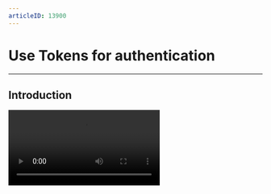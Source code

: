 ```yaml
---
articleID: 13900
---
```


# Use Tokens for authentication

- - -



## Introduction

<Video src="https://www.youtube.com/embed/CuRq8wucobU"/>


To avoid unauthorized service access or operations, ZEGOCLOUD uses digital Tokens to verify user identity, control and validate user privileges. You will need to pass a Token when you log in to a room. 

Currently, ZEGOCLOUD supports validating the following: 
- **User identity**: check users' identity by validating the Token.
- **User privileges**: 
    - Room login privilege: check users' privilege to log in to a room by validating the room ID contained in the Token.
    - Stream publishing privilege: check users' privilege to publish streams in a room by validating the ID of the published stream contained in the Token.


To improve business security, we recommend you enable the room login and stream publishing privilege validation for all scenarios. In particular: 

- In cases where your app provides different types of rooms dedicated to different users, such as general rooms and member-only rooms, it is necessary to validate a user's privilege to enter a room.
- In a voice chat room, it is necessary to prevent users who are not on the speaker seats from speaking in the room. 
- In voice games such as Werewolf, it is necessary to prevent the scenario that when the app is hacked, the hacker can use different user IDs to log in to the same room to cheat in the game. 


## Prerequisites

Before you start to implement user privilege authentication in your app, make sure you complete the following steps:

1. If you need the Room ID and Published stream ID authentication feature, contact ZEGOCLOUD Technical Support to enable it. 

2. Integrate the ZEGO Express SDK (version 2.17.0 or later) into your project and implement the basic audio and video features. For details, see [Getting started - Integration](https://www.zegocloud.com/docs/video-call/sdk-integration?platform=ios&language=objective-c) and [Getting started - Implementation](https://www.zegocloud.com/docs/video-call/implement-basic-videocall?platform=ios&language=objective-c).


## Understand the process

Your app clients request Tokens from your app server and provide the Token for privilege validation when logging in to a room.

The following diagram shows the process of room login privilege validation:

<Frame width="auto" height="auto" caption="">
  <img src="https://storage.zego.im/sdk-doc/doc/video/zegocloud/KeyConceptIntro-Token-flowchart.jpg" />
</Frame>

1. Your app client requests a Token from your app server.
2. Your app server generates a Token and passes it to the client.
3. Your app client logs in to a room with userID, roomID, and the Token.
4. The ZEGOCLOUD SDK sends the Token to the ZEGO server for validation.
5. The ZEGOCLOUD server returns the validation result to the ZEGO Express SDK.
6. The ZEGOCLOUD SDK returns the validation result to the app client. If the validation passes, the user logs in to the room successfully; otherwise, the login fails.

## Get the AppID and ServerSecret
Go to [ZEGOCLOUD Admin Console](https://console.zegocloud.com/) to get the App ID and ServerSecret of your project.


## Generate a Token on your app server (recommended)

After getting your AppID and ServerSecret, you can define the validation rules on your app server or client based on your business requirements. 

Upon request from your app clients, your app server generates Tokens and sends the Tokens to the corresponding app clients. 

ZEGOCLOUD provides an open-source [Token generator](https://github.com/ZEGOCLOUD/zego_server_assistant) plug-in on GitHub, which you can use to generate Tokens on your app server using different programming languages such as Go, C++, Java, Python, PHP,.NET, and Node.js.

Currently, the Token generator we provided supports generating the following two Tokens:

- **User identity Token**: to check user identity, you can pass null to the `payload` field.
- **User privilege Token**: to check user privileges by validating the room ID and the ID of the published stream, the `payload` field needs to be generated based on the following validation rules:
    - Validate room login privilege only: to check users' privilege to log in to a room, but not to check their privilege to publish streams in a room.
    - Validate stream publishing privilege only: to check users' privilege to publish streams in a room, but not to check their privilege to log in to a room.
    - Validate both room login and stream publishing privileges: to check users' privilege to log in to a room and also their privilege to publish streams in a room.

<Warning title="Warning">

- For business security, you must generate Tokens on your app server; Otherwise, there is a risk of ServerSecret being stolen.
- For the ZEGO Express SDK 2.17.0 or later, use the `token04` of the [Token generator](https://github.com/ZEGOCLOUD/zego_server_assistant) to generate a Token.
</Warning>

<table>
  <tbody><tr>
    <th rowspan="2">Language</th>
    <th rowspan="2">Supported version</th>
    <th rowspan="2">Core function</th>
    <th rowspan="2">Code base</th>
    <th colspan="2">Sample code</th>
  </tr>
  <tr>
    <th>User identity Token</th>
    <th>User privilege Token</th>
  </tr>
  <tr>
    <td>Go</td>
    <td>Go 1.14.15 or later</td>
    <td>GenerateToken04</td>
    <td><ul><li><a target="_blank" href="https://github.com/ZEGOCLOUD/zego_server_assistant/blob/master/token/go/src/token04">GitHub</a></li></ul></td>
    <td><ul><li><a target="_blank" href="https://github.com/ZEGOCLOUD/zego_server_assistant/blob/master/token/go/sample/sample-base.go">GitHub</a></li></ul></td>
    <td><ul><li><a target="_blank" href="https://github.com/ZEGOCLOUD/zego_server_assistant/blob/master/token/go/sample/sample-for-rtcroom.go">GitHub</a></li></ul></td>
  </tr>
  <tr>
    <td>C++</td>
    <td>C++ 11&nbsp; or later</td>
    <td>GenerateToken04</td>
    <td><ul><li><a target="_blank" href="https://github.com/ZEGOCLOUD/zego_server_assistant/blob/master/token/c%2B%2B">GitHub</a></li></ul></td>
    <td colspan="2"><ul><li><a target="_blank" href="https://github.com/ZEGOCLOUD/zego_server_assistant/blob/master/token/c%2B%2B/sample/demo/main.cc">GitHub</a></li></ul></td>
  </tr>
  <tr>
    <td>Java</td>
    <td>Java 1.8&nbsp; or later</td>
    <td>generateToken04</td>
    <td><ul><li><a target="_blank" href="https://github.com/ZEGOCLOUD/zego_server_assistant/blob/master/token/java/token04">GitHub</a></li></ul></td>
    <td><ul><li><a target="_blank" href="https://github.com/ZEGOCLOUD/zego_server_assistant/blob/master/token/java/token04/src/im/zego/serverassistant/sample/Token04SampleBase.java">GitHub</a></li></ul></td>
    <td><ul><li><a target="_blank" href="https://github.com/ZEGOCLOUD/zego_server_assistant/blob/master/token/java/token04/src/im/zego/serverassistant/sample/Token04SampleForRtcRoom.java">GitHub</a></li></ul></td>
  </tr>
  <tr>
    <td>Python</td>
    <td>Python 3.6.8&nbsp; or later</td>
    <td>generate_token04</td>
    <td><ul><li><a target="_blank" href="https://github.com/ZEGOCLOUD/zego_server_assistant/blob/master/token/python/token04">GitHub</a></li></ul></td>
    <td><ul><li><a target="_blank" href="https://github.com/ZEGOCLOUD/zego_server_assistant/blob/master/token/python/token04/test/base_sample.py">GitHub</a></li></ul></td>
    <td><ul><li><a target="_blank" href="https://github.com/ZEGOCLOUD/zego_server_assistant/blob/master/token/python/token04/test/rtcroom_sample.py">GitHub</a></li></ul></td>
  </tr>
  <tr>
    <td>PHP</td>
    <td>PHP 7.0&nbsp; or later</td>
    <td>generateToken04</td>
    <td><ul><li><a target="_blank" href="https://github.com/ZEGOCLOUD/zego_server_assistant/blob/master/token/php/token04">GitHub</a></li></ul></td>
    <td><ul><li><a target="_blank" href="https://github.com/ZEGOCLOUD/zego_server_assistant/blob/master/token/php/token04/test/test.php">GitHub</a></li></ul></td>
    <td><ul><li><a target="_blank" href="https://github.com/ZEGOCLOUD/zego_server_assistant/blob/master/token/php/token04/test/testForRtcRoom.php">GitHub</a></li></ul></td>
  </tr>
  <tr>
    <td>.NET</td>
    <td>.NET Framework 3.5&nbsp; or later</td>
    <td>GenerateToken04</td>
    <td><ul><li><a target="_blank" href="https://github.com/ZEGOCLOUD/zego_server_assistant/blob/master/token/.net">GitHub</a></li></ul></td>
    <td colspan="2"><ul><li><a target="_blank" href="https://github.com/ZEGOCLOUD/zego_server_assistant/blob/master/token/.net/demo/WindowsFormsApp1/Form1.cs">GitHub</a></li></ul></td>
  </tr>
  <tr>
    <td>Node.js</td>
    <td>Node.js 8&nbsp; or later</td>
    <td>generateToken04</td>
    <td><ul><li><a target="_blank" href="https://github.com/ZEGOCLOUD/zego_server_assistant/blob/master/token/nodejs">GitHub</a></li></ul></td>
    <td><ul><li><a target="_blank" href="https://github.com/ZEGOCLOUD/zego_server_assistant/blob/master/token/nodejs/sample/sample-base.js">GitHub</a></li></ul></td>
    <td><ul><li><a target="_blank" href="https://github.com/ZEGOCLOUD/zego_server_assistant/blob/master/token/nodejs/sample/sample-rtc-room.js">GitHub</a></li></ul></td>
  </tr>
</tbody></table>



Take Go language as an example, you can do the following steps to generate a Token：

1. go get github.com/ZEGOCLOUD/zego_server_assistant
2. import "github.com/ZEGOCLOUD/zego_server_assistant/token/go/src/token04"
3. Call the `GenerateToken04` method to generate a Token.

The following code shows how to generate a user identity Token:


```go
package main

import (
    "fmt"
    "github.com/ZEGOCLOUD/zego_server_assistant/token/go/src/token04"
)

/*
Sample code for generating a user identity Token: 
*/

func main() {
    var appId uint32 = 1
    userId := "demo"
    serverSecret := "fa94dd0f974cf2e293728a526b028271"
    var effectiveTimeInSeconds int64 = 3600
    var payload string = ""

    token, err := token04.GenerateToken04(appId, userId, serverSecret, effectiveTimeInSeconds, payload)
    if err != nil {
        fmt.Println(err)
        return
    }
    fmt.Println(token)
}
```

The following code shows how to generate a user privilege Token:

```go
package main

import (
    "encoding/json"
    "fmt"
    "github.com/ZEGOCLOUD/zego_server_assistant/token/go/src/token04"
)

/*
Sample code for generating a user privilege Token:
 */


//Token-based business logic: RTC room-related authentication property 
type RtcRoomPayLoad struct {
    RoomId       string      `json:"room_id"`           //Room ID: used to to validate the room.
    Privilege    map[int]int `json:"privilege"`         //User privilege authentication control list: used to validate user privileges 
    StreamIdList []string    `json:"stream_id_list"`    //Stream list: used to validate the stream. This value can be null, and no stream will be validated if it is null.
}

func main() {
    var appId uint32 = 1
    roomId := "demo"
    userId := "demo"
    serverSecret := "fa94dd0f974cf2e293728a526b028271"
    var effectiveTimeInSeconds int64 = 3600
    privilege := make(map[int]int)
    privilege[token04.PrivilegeKeyLogin] = token04.PrivilegeEnable
    privilege[token04.PrivilegeKeyPublish] = token04.PrivilegeEnable

    payloadData := &RtcRoomPayLoad{
        RoomId:       roomId,
        Privilege:    privilege,
        StreamIdList: nil,
    }

    payload, err := json.Marshal(payloadData)
    if err != nil {
        fmt.Println(err)
        return
    }

    token, err := token04.GenerateToken04(appId, userId, serverSecret, effectiveTimeInSeconds, string(payload))
    if err != nil {
        fmt.Println(err)
        return
    }
    fmt.Println(token)
}
```

## How to get a temporary Token

To make it easier for you to try and test the user authentication feature, [ZEGOCLOUD Admin Console](https://console.zegocloud.com) provides a tool for generating temporary Tokens, which you can use directly in a testing environment. In production, you must generate Tokens on your app server.



## Generate a Token on the client


If you can't generate the Token on your app server, you can try to generate it on your client. 


<Warning title="Warning">

When your app is ready to go live, remember not to generate the Token on your client; Otherwise, there is a risk of the ServerSecret being exposed.
</Warning>

ZEGOCLOUD provides an open-source [Token generator](https://github.com/ZEGOCLOUD/zego_server_assistant) plug-in on GitHub, which you can use to generate Tokens on your app server using different programming languages such as C++ and Java.


<table>
  <tbody><tr>
    <th>Language</th>
    <th>Supported version</th>
    <th>Core function</th>
    <th>Description</th>
  </tr>
  <tr>
    <td>C++</td>
    <td>C++ 11 or later</td>
    <td>GenerateToken04</td>
    <td><li><a target="_blank" href="https://github.com/ZEGOCLOUD/zego_server_assistant/blob/master/token/c%2B%2B">GitHub</a></li></td>
  </tr>
  <tr>
    <td>Java</td>
    <td>Java 1.8 or later</td>
    <td>generateToken04</td>
    <td><li><a target="_blank" href="https://github.com/ZEGOCLOUD/zego_server_assistant/blob/master/token/java/token04">GitHub</a></li></td>
  </tr>
</tbody></table>

## Use a Token 


Pass the Token, user, and roomID parameters to log in to a room.

```objc
NSString *roomID = @"xxx"; // The room ID of the room to log in to.
ZegoUser *user = [ZegoUser userWithUserID:@"xxxx"];
ZegoRoomConfig *config = [[ZegoRoomConfig alloc] init];
config.token = @"xxxxxxxx"; // The Token you get from your app server. 

[[ZegoExpressEngine sharedEngine] loginRoom:roomID user:user config:config];
```


If you need to modify the stream publishing privilege of a user after the user logged in to a room, call the [renewToken](@renewToken) method to renew the Token. The updated privileges will take effect for the next stream publishing, but will not affect the current streams being published (if any).


```objc
NSString *token = [MyToken getToken]; // Request a new Token from app server.
[[ZegoExpressEngine sharedEngine] renewToken:token roomID:roomID];
```

## Renew a Token

30 seconds before a Token expires, the SDK sends out a notification through the [onRoomTokenWillExpire](/article/api?doc=Express_Video_SDK_API~objective-c_ios~protocol~ZegoEventHandler#on-room-token-will-expire-room-id) callback.

Upon receiving this callback, you need to get a new Token from your app server first, and then pass the new token to the [renewToken](@renewToken) method. 
If the Token is not renewed, different SDK versions handle the Token expiration differently:


- If the version of the ZEGO Express SDK you integrated is 2.8.0 - 2.12.0, and when your Token is expired:
  - Users won't be kicked out of the room.
  - The streams currently being published will not be affected. However, it will affect the user's next stream publishing operation.

- If the version of the ZEGO Express SDK you integrated is 2.13.0 or later, and when your Token is expired:
  - When the Token has expired, you can contact Technical Support for configuring additional privilege requirements. After configured:
    - Users will be kicked out of the room, and can't log in to the room again.
    - The streams currently being published will be stopped. And the next stream publishing operation can't be started.
  - When the Token has expired, and you didn't contact Technical Support for configuring additional privilege requirements:
    - Users won't be kicked out of the room.
    - The streams currently being published will not be affected. However, it will affect the user's next stream publishing operation.


<Note title="Note">

If you enabled the room login privilege authentication (by validating the roomID), you must pass a new Token when logging in to a room. 
</Note>


```objc
- (void)onRoomTokenWillExpire:(int)remainTimeInSecond roomID:(NSString *)roomID {
    NSString *token = [MyToken getToken]; // Request a new Token from app server.
    
    [[ZegoExpressEngine sharedEngine] renewToken:token roomID:roomID];
}
```
